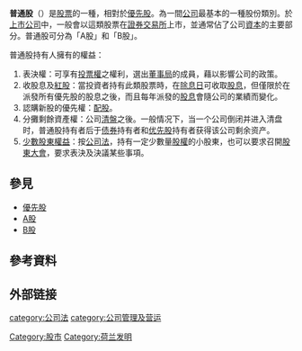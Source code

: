 {{NoteTA|G1=Economics}}
{{Unreferenced |time=2009-11-09T17:37:54+00:00 }}
'''普通股'''（{{lang-en|Common stock, Voting share, Ordinary share, Equity shares}}）是[[股票|股票]]的一種，相對於[[優先股|優先股]]。為一間[[公司|公司]]最基本的一種股份類別。於[[上市公司|上市公司]]中，一般會以這類股票在[[證券交易所|證券交易所]]上市，並通常佔了公司[[資本|資本]]的主要部分。普通股可分為「A股」和「B股」。
 
普通股持有人擁有的權益：
#表決權：可享有[[選舉權|投票權]]之權利，選出[[董事局|董事局]]的成員，藉以影響公司的政策。
#收股息及[[紅股|紅股]]：當投資者持有此類股票時，在[[除息日|除息日]]可收取[[股息|股息]]，但僅限於在派發所有優先股的股息之後，而且每年派發的[[股息|股息]]會隨公司的業績而變化。
#認購新股的優先權：[[配股|配股]]。
#分攤剩餘資產權：公司[[清盤|清盤]]之後。一般情况下，当一个公司倒闭并进入清盘时，普通股持有者后于[[债券|债券]]持有者和[[優先股|优先股]]持有者获得该公司剩余资产。
#[[少數股東權益|少數股東權益]]：按[[公司法|公司法]]，持有一定少數量[[股權|股權]]的小股東，也可以要求召開[[股東大會|股東大會]]，要求表決及決議某些事項。

==參見==
*[[優先股|優先股]]
*[[A股|A股]]
*[[B股|B股]]

== 參考資料 ==
{{reflist}}
==外部链接==
{{金融市场}}
{{Econ-stub}}

[[Category:股市|Category:股市]]
[[category:公司法|category:公司法]]
[[category:公司管理及营运|category:公司管理及营运]]
[[Category:荷兰发明|Category:荷兰发明]]